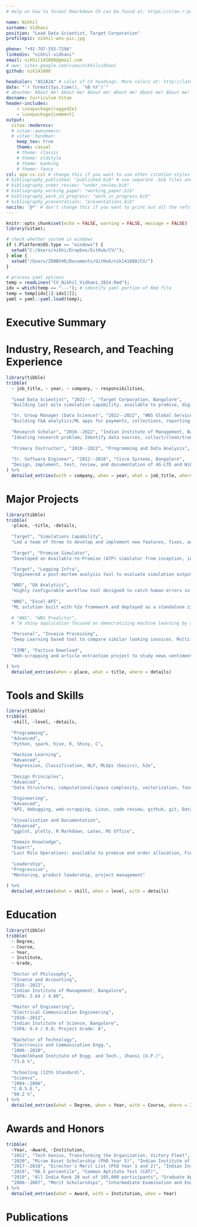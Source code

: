 ```yaml
---
# Help on how to format Rmarkdown CV can be found at: https://cran.r-project.org/web/packages/vitae/vignettes/vitae.html

name: Nikhil
surname: Vidhani
position: "Lead Data Scientist, Target Corporation"
profilepic: nikhil-wns-pic.jpg

phone: "+91-797-555-7296"
linkedin: "nikhil-vidhani"
email: nikhil141088@gmail.com
# www: sites.google.com/view/nikhilvidhani
github: nik141088

headcolor: "A52A2A" # color of CV headings. More colors at: http://latexcolor.com/
date: "`r format(Sys.time(), '%B %Y')`"
# aboutme: About me! About me! About me! About me! About me! About me! About me! About me! About me! About me! About me! About me!
docname: Curriculum Vitae
header-includes:
    - \usepackage{ragged2e}
    - \usepackage{comment}
output:
  vitae::moderncv:
  # vitae::awesomecv:
  # vitae::hyndman:
    keep_tex: true
    theme: casual
    # theme: classic
    # theme: oldstyle
    # theme: banking
    # theme: fancy
csl: apa-cv.csl # change this if you want to use other citation styles
# bibliography_published: "published.bib" # use separate .bib files and assign each of them a unique key: bibliography_*
# bibliography_under_review: "under_review.bib"
# bibliography_working_paper: "working_paper.bib"
# bibliography_work_in_progress: "work_in_progress.bib"
# bibliography_presentations: "presentations.bib"
nocite: '@*' # don't change this if you want to print out all the refs
---
```


```r
knitr::opts_chunk$set(echo = FALSE, warning = FALSE, message = FALSE)
library(vitae);

# check whether system is windows
if (.Platform$OS.type == "windows") {
  setwd("C:/Users/nikhi/Dropbox/GitHub/CV/");
} else {
  setwd("/Users/Z00BV4R/Documents/GitHub/nik141088/CV/")
}

# process yaml options
temp = readLines("CV_Nikhil_Vidhani_2024.Rmd");
idx = which(temp == "---"); # identify yaml portion of Rmd file
temp = temp[idx[1]:idx[2]];
yaml = yaml::yaml.load(temp);
```


\newenvironment{smallblockquote}{%
  \par%
  \medskip
  \leftskip=2em\rightskip=0em%
  \noindent\ignorespaces}{%
  \par\medskip}


\newenvironment{blockquote}{%
  \par%
  \medskip
  \leftskip=4em\rightskip=0em%
  \noindent\ignorespaces}{%
  \par\medskip}








# Executive Summary

\begingroup
\begin{blockquote}

I work as a Lead Data Scientist in the Digital Fulfillment team at Target Corporation. Our team builds digital supply chain simulation capability, which enables business teams to run what-if scenarios. I earlier worked with WNS Global Services, where I guided a team of data scientists in building data analytics apps in F\&A domain. I hold a Ph.D. in Finance and Accounting from IIM Bangalore and a masters from IISc Bangalore. I have presented my research at several international conferences. Besides, I have also trained hundreds of students and practitioners in programming and data analysis.

\end{blockquote}
\endgroup









<!-- \newpage -->









# Industry, Research, and Teaching Experience

<!-- \nopagebreak -->
<!--     \cventry{2022--}{Lead Data Scientist}{Target Corporation, Bangalore}{ -->
<!--     Building supply chain simulation, available to promise, order allocation, big-data pipelines; -->
<!--     Leading product fixes, features, release, and code-review; -->
<!--     Demo/present our capability and resolve user queries}{}{\empty} -->
<!--     \cventry{2022--2022}{Sr. Group Manager (Data Science)}{WNS Global Services, Bangalore}{ -->
<!--     Building F\&A apps in payments, collections, reporting, prediction, and auditing; -->
<!--     Maintain codebase (github), APIs, deployment automation; -->
<!--     Conduct Knowledge-sharing Sessions}{}{\empty} -->
<!--     \cventry{2016--2022}{Research Scholar}{Indian Institute of Management, Bangalore}{ -->
<!--     Ideating research problem; -->
<!--     Identify data sources, collect/clean/transform data, model building (regression/ML/NLP); -->
<!--     Drafting research papers and presenting in conferences}{}{\href{https://github.com/nik141088/phd-thesis-rmarkdown}{click}} -->
<!--     \cventry{2018--2022}{Primary Instructor}{Programming and Data Analysis}{ -->
<!--     Took multiple short/long courses on R programming, data analysis, and LaTeX; -->
<!--     Instructor Rating: 4.7/5}{}{\href{https://github.com/nik141088/applied-R}{click}} -->
<!--     \cventry{2012--2016}{Sr. Software Engineer}{Cisco Systems, Bangalore}{ -->
<!--     Design, implement, test, review, and documentation of 4G-LTE and WiFi systems; -->
<!--     High Availability/Redundancy architecture; -->
<!--     Network security}{}{\empty} -->


```r
library(tibble)
tribble(
  ~ job_title, ~ year, ~ company, ~ responsibilities,
  
  "Lead Data Scientist", "2022--", "Target Corporation, Bangalore",
  "Building last mile simulation capability, available to promise, digital order allocation, big-data pipelines; Leading product fixes, features, release, and code-review; Demo/present our tool in deepdives and floorwalks; Managing user queries and feedback",

  "Sr. Group Manager (Data Science)", "2022--2022", "WNS Global Services, Bangalore",
  "Building F&A analytics/ML apps for payments, collections, reporting, prediction, and auditing functions; Maintaining codebase (github), APIs, deployment, automation; Conduct knowledge-sharing sessions",
  
  "Research Scholar", "2016--2022", "Indian Institute of Management, Bangalore",
  "Ideating research problem; Identify data sources, collect/clean/transform data, model building (regression design); Drafting research papers and presenting in conferences. https://github.com/nik141088/phd-thesis-rmarkdown",
  
  "Primary Instructor", "2018--2022", "Programming and Data Analysis", "Took multiple short/long courses on R programming, data analysis, and LaTeX; Instructor Rating: 4.7/5. https://github.com/nik141088/applied-R",
  
  "Sr. Software Engineer", "2012--2016", "Cisco Systems, Bangalore",
  "Design, implement, test, review, and documentation of 4G-LTE and WiFi systems; High Availability/Redundancy architecture; Network security"
) %>% 
  detailed_entries(with = company, when = year, what = job_title, where = responsibilities)
```









<!-- \newpage -->









# Major Projects

```r
library(tibble)
tribble(
  ~place, ~title, ~details,
  
  "Target", "Simulations Capability",
  "Led a team of three to develop and implement new features, fixes, and releases for a simulation tool utilized by 40+ users across network planning, store operations, and demand forecasting teams. Facilitated user interactions for custom inputs and configurations to analyze various supply chain scenarios and their impacts",
  
  "Target", "Promise Simulator",
  "Developed an Available-to-Promise (ATP) simulator from inception, involving deep product analysis, algorithm design, and data pipeline construction. Conducted thorough testing and validation against actuals, integrated with existing systems, and managed deployment to production",

  "Target", "Logging Infra",
  "Engineered a post-mortem analysis tool to evaluate simulation outputs, transforming sequential tasks into parallel processes to expedite log generation. Implemented detailed logging for granular scrutiny of allocation decisions. Used for multiple RCAs within team",

  "WNS", "QA Analytics",
  "Highly configurable workflow tool designed to catch human errors in invoice indexing. Also provides a one-stop solution for outlier and anomalous transaction detection. Single tool deployed for five different audit teams within WNS",
  
  "WNS", "Excel-API",
  "ML solution built with h2o framework and deployed as a standalone zip through portable-R and plumber API. Helps controllers predict errors right from the comfort of excel. Increased audit error incidence by 20x",
  
  # "WNS", "WNS Predictor",
  # "A shiny application focused on democratizing machine learning by automating modeling and prediction for non data-scientists",

  "Personal", "Invoice Processing",
  "Deep Learning based tool to compare similar looking invoices. Multi-layer comparison based on image embeddings and OCR text. Can be used to boost data processor's efficiency and productivity. https://github.com/nik141088/invoice-processing",
  
  "IIMB", "Factiva Download",
  "Web-scrapping and article extraction project to study news sentiment and accounting behavior. Multi-month effort to download, process and quantify 25+ Mn articles. https://github.com/nik141088/factiva-download",

) %>% 
  detailed_entries(when = place, what = title, where = details)
```









\newpage









# Tools and Skills

```r
library(tibble)
tribble(
  ~skill, ~level, ~details,
  
  "Programming",
  "Advanced", 
  "Python, spark, hive, R, Shiny, C",
  
  "Machine Learning",
  "Advanced", 
  "Regression, Classification, NLP, MLOps (basics), h2o",
  
  "Design Principles",
  "Advanced", 
  "Data Structures, computational/space complexity, vectorization, functional programming, test-driven development, modular development, security",
  
  "Engineering",
  "Advanced", 
  "API, debugging, web-scrapping, Linux, code review, github, git, Databases, AWS, CI/CD",
  
  "Visualization and Documentation",
  "Advanced", 
  "ggplot, plotly, R Markdown, Latex, MS Office",
  
  "Domain Knowledge",
  "Expert", 
  "Last Mile Operations: available to promise and order allocation, Finance, Accounting, Statistics, Regression Analysis",
  
  "Leadership",
  "Progressive", 
  "Mentoring, product leadership, project management"
  
) %>% 
  detailed_entries(what = skill, when = level, with = details)
```









<!-- \newpage -->









# Education

```r
library(tibble)
tribble(
  ~ Degree,
  ~ Course,
  ~ Year,
  ~ Institute,
  ~ Grade,
  
  "Doctor of Philosophy",
  "Finance and Accounting",
  "2016--2022",
  "Indian Institute of Management, Bangalore",
  "CGPA: 3.64 / 4.00",
  
  "Master of Engineering",
  "Electrical Communication Engineering",
  "2010--2012",
  "Indian Institute of Science, Bangalore",
  "CGPA: 6.4 / 8.0; Project Grade: A",
  
  "Bachelor of Technology",
  "Electronics and Communication Engg.",
  "2006--2010",
  "Bundelkhand Institute of Engg. and Tech., Jhansi (U.P.)",
  "73.6 %",
  
  "Schooling (12th Standard)",
  "Science",
  "2004--2006",
  "C.B.S.E.",
  "88.2 %",
) %>% 
  detailed_entries(what = Degree, when = Year, with = Course, where = Institute, why = Grade)
```









<!-- \newpage -->









# Awards and Honors


```r
tribble(
  ~Year, ~Award, ~Institution,
  "2022", "Tech Genius, Transforming the Organization, Victory Fleet", "WNS Global Services",
  "2020", "Mirae Asset Scholarship (PhD Year 5)", "Indian Institute of Management",
  "2017--2018", "Director's Merit List (PhD Year 1 and 2)", "Indian Institute of Management",
  "2016", "96.5 percentile", "Common Aptitute Test (CAT)",
  "2010", "All India Rank 20 out of 105,000 participants", "Graduate Aptitude Test in Engineering (GATE)",
  "2006--2007", "Merit Scholarships", "Intermediate Examination and Engineering",
) %>% 
  detailed_entries(what = Award, with = Institution, when = Year)
```









<!-- \newpage -->









# Publications 

\begingroup
\setlength{\parindent}{-0.5in}
\setlength{\leftskip}{0.5in}

\begin{smallblockquote}
Sunny, A., Panchal, S., \textbf{Vidhani, N.}, Krishnasamy, S., Anand, S., Hegde, M., Kuri, J., \& Kumar, A. (2017).
\textbf{\textit{A generic controller for managing TCP transfers in IEEE 802.11 infrastructure WLANs}}. Journal of Network and Computer Applications, Vol 93, pp 13--26. \underline{DOI:} \url{https://doi.org/10.1016/j.jnca.2017.05.006}.\\
\end{smallblockquote}


\begin{smallblockquote}
\textbf{Vidhani, N.}, (2022). \textbf{\textit{Trading Volume and Dispersion of Signals}}. \underline{SSRN:} \url{https://papers.ssrn.com/sol3/papers.cfm?abstract_id=3682088}.\\
\textbf{Conferences:} \textit{International Conference on Derivatives and Capital Markets (ICDCM-2020), International Risk Management Conference (IRMC-2020), Southern Finance Association (SFA-2020), Conference on Asia-Pacific Financial Markets (CAFM-2020) Doctoral Consortium, World Finance and Banking Symposium (WFBS-2020), Theories and Practices of Securities and Financial Markets (SFM-2020), 12th Emerging Market Finance Conference (2020), Southwestern Finance Association (SWFA-2021), International Conference of the French Finance Association (AFFI-2021), IIM Bangalore}\\
\end{smallblockquote}


\begin{smallblockquote}
Krishnan, M., Rangan, S., \& \textbf{Vidhani, N.}, (2021). \textbf{\textit{Pricing of Earnings in the Presence of Informed Trades: A Simple GMM Approach}}. \underline{SSRN:} \url{https://papers.ssrn.com/sol3/papers.cfm?abstract_id=3560147}.\\
\textbf{Conferences:} \textit{2015 NSE-NYU Conference\textsuperscript{\#}, CAFRAL at RBI\textsuperscript{\#}, IIM-Calcutta Finance Research Workshop\textsuperscript{\#}, 3rd JAAF-India Conference\textsuperscript{\#}, IIM Bangalore\textsuperscript{\#}, IIT-Madras\textsuperscript{\#}, IIT-Kharagpur\textsuperscript{\#}, University of Washington\textsuperscript{\#}}\\
\textit{\textsuperscript{\#} presented by co-authors}\\
\end{smallblockquote}

\begin{smallblockquote}
\textbf{Vidhani, N.}, (2022). \textbf{\textit{Return Predictability using
Price-to-Earnings Ratio}}. \underline{SSRN:} \url{https://papers.ssrn.com/sol3/papers.cfm?abstract_id=3910641}.\\
\textbf{Conferences:} \textit{International Conference on Derivatives and Capital Markets (ICDCM-2021)\textsuperscript{\#}, World Finance and Banking Symposium (WFBS-2021)\textsuperscript{\#}, India Finance Conference (IFC-2021)\textsuperscript{\#}, 15th NYCU International Finance Conference (2021)\textsuperscript{\#}, Asian Management Research and Case Conference (2022)\textsuperscript{\#}}\\
\textit{\textsuperscript{\#} selected but not presented}\\
\end{smallblockquote}


\endgroup












